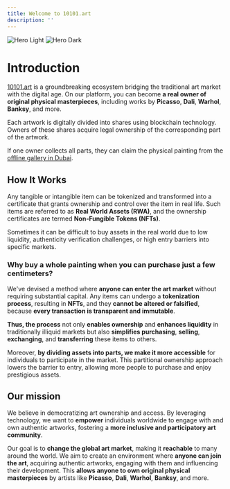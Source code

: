 ```yaml
---
title: Welcome to 10101.art
description: ''
---
```


<img
  className="block dark:hidden"
  src="https://lh7-us.googleusercontent.com/NAQd0_Ok3Um3GNXLkKe_mfjJptt8Eh9lX4Ad3IKmoryn-6gTnAwOFOrD_ijHYH1Qd3IkZ9-tY6kcC88qj3BlXlX6RL_S4dABWW5DcYnUKGf9S2JvnbXXoFBrndMO0j-f9XS643LutwfjNyBzKQNb6_I"
  alt="Hero Light"
/>
<img
  className="hidden dark:block"
  src="https://lh7-us.googleusercontent.com/NAQd0_Ok3Um3GNXLkKe_mfjJptt8Eh9lX4Ad3IKmoryn-6gTnAwOFOrD_ijHYH1Qd3IkZ9-tY6kcC88qj3BlXlX6RL_S4dABWW5DcYnUKGf9S2JvnbXXoFBrndMO0j-f9XS643LutwfjNyBzKQNb6_I"
  alt="Hero Dark"
/>

# Introduction

[10101.art](https://10101.art) is a groundbreaking ecosystem bridging the traditional art market with the digital age. On our platform, you can become **a real owner of original physical masterpieces**, including works by **Picasso**, **Dali**, **Warhol**, **Banksy**, and more.

Each artwork is digitally divided into shares using blockchain technology. Owners of these shares acquire legal ownership of the corresponding part of the artwork. 

If one owner collects all parts, they can claim the physical painting from the [offline gallery in Dubai](https://maps.app.goo.gl/AEAhUseLEvLW5CJA6).



## How It Works

Any tangible or intangible item can be tokenized and transformed into a certificate that grants ownership and control over the item in real life. Such items are referred to as **Real World Assets (RWA)**, and the ownership certificates are termed **Non-Fungible Tokens (NFTs)**.

Sometimes it can be difficult to buy assets in the real world due to low liquidity, authenticity verification challenges, or high entry barriers into specific markets.

### Why buy a whole painting when you can purchase just a few centimeters?

We've devised a method where **anyone can enter the art market** without requiring substantial capital.
Any items can undergo a **tokenization process**, resulting in **NFTs**, and they **cannot be altered or falsified**, because **every transaction is transparent and immutable**.

**Thus, the process** not only **enables ownership** and **enhances liquidity** in traditionally illiquid markets but also **simplifies purchasing**, **selling**, **exchanging**, and **transferring** these items to others.

Moreover, **by dividing assets into parts, we make it more accessible** for individuals to participate in the market. This partitional ownership approach lowers the barrier to entry, allowing more people to purchase and enjoy prestigious assets.



## Our mission

We believe in democratizing art ownership and access. By leveraging technology, we want to **empower** individuals worldwide to engage with and own authentic artworks, fostering a **more inclusive and participatory art community**.

Our goal is to **change the global art market**, making it **reachable** to many around the world. 
We aim to create an environment where **anyone can join the art**, acquiring authentic artworks, engaging with them and influencing their development. This **allows anyone to own original physical masterpieces** by artists like **Picasso**, **Dali**, **Warhol**, **Banksy**, and more.
